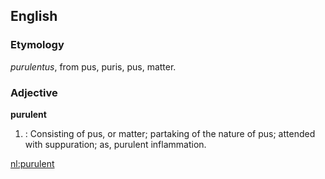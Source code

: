==English==

{{webster}}
===Etymology===
{{L.}} ''purulentus'', from pus, puris, pus, matter.

===Adjective===
'''purulent'''
# {{cattag|medical}}: Consisting of pus, or matter; partaking of the nature of pus; attended with suppuration; as, purulent inflammation.

[[nl:purulent]]